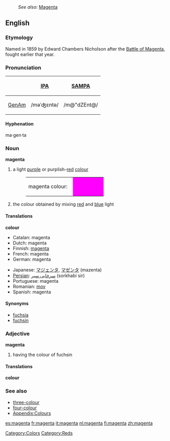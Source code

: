 {{wikipedia}}
:''See also:'' [[Magenta]]
==English==
===Etymology===
Named in 1859 by Edward Chambers Nicholson after the [[w:Battle of Magenta|Battle of Magenta]], fought earlier that year.  

===Pronunciation===
{| border=1 cellpadding=5
! !! [[w:IPA|IPA]] !! [[w:SAMPA|SAMPA]]
|-
! [[GenAm]]
| /məˈʤɛntə/ || /m@"dZEnt@/
|}

====Hyphenation====
ma·gen·ta

===Noun===
'''magenta'''

#a light [[purple]] or purplish-[[red]] [[colour]]
#:<table><tr><td>magenta colour: &nbsp;</td><td bgcolor="#FF00FF" width="80">&nbsp; </td></tr></table>
#the colour obtained by mixing [[red]] and [[blue]] light

====Translations====
'''colour'''
{{top}}
*Catalan: magenta
*Dutch: magenta
*Finnish: [[magenta]]
*French: magenta
*German: magenta
{{mid}}
*Japanese: [[マジェンタ]], [[マゼンタ]] (mazenta)
* [[Persian]]: [[سرخابی سیر]] (sorkhabi sir)
*Portuguese: magenta
*Romanian: [[mov]]
*Spanish: magenta
{{bottom}}

====Synonyms====
*[[fuchsia]]
*[[fuchsin]]

===Adjective===
'''magenta'''
#having the colour of fuchsin

====Translations====
'''colour'''
{{top}}
{{mid}}
{{bottom}}

===See also===
*[[three-colour]]
*[[four-colour]]
*[[Wiktionary_Appendix:Colours|Appendix:Colours]]

[[Category:Colors]]
[[Category:Reds]]
[[es:magenta]]
[[fr:magenta]]
[[it:magenta]]
[[nl:magenta]]
[[fi:magenta]]
[[zh:magenta]]